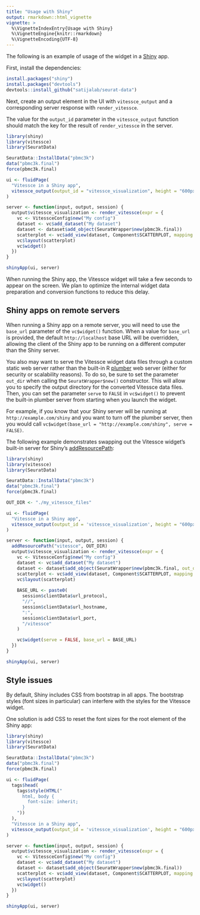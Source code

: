 ```yaml
---
title: "Usage with Shiny"
output: rmarkdown::html_vignette
vignette: >
  %\VignetteIndexEntry{Usage with Shiny}
  %\VignetteEngine{knitr::rmarkdown}
  %\VignetteEncoding{UTF-8}
---
```


The following is an example of usage of the widget in a [Shiny](https://shiny.rstudio.com/) app.

First, install the dependencies:
```r
install.packages("shiny")
install.packages("devtools")
devtools::install_github("satijalab/seurat-data")
```

Next, create an output element in the UI with `vitessce_output` and a corresponding server response with `render_vitessce`.

The value for the `output_id` parameter in the `vitessce_output` function should match the key for the result of `render_vitessce` in the server.

```r
library(shiny)
library(vitessce)
library(SeuratData)

SeuratData::InstallData("pbmc3k")
data("pbmc3k.final")
force(pbmc3k.final)

ui <- fluidPage(
  "Vitessce in a Shiny app",
  vitessce_output(output_id = "vitessce_visualization", height = "600px"),
)

server <- function(input, output, session) {
  output$vitessce_visualization <- render_vitessce(expr = {
    vc <- VitessceConfig$new("My config")
    dataset <- vc$add_dataset("My dataset")
    dataset <- dataset$add_object(SeuratWrapper$new(pbmc3k.final))
    scatterplot <- vc$add_view(dataset, Component$SCATTERPLOT, mapping = "pca")
    vc$layout(scatterplot)
    vc$widget()
  })
}

shinyApp(ui, server)
```

When running the Shiny app, the Vitessce widget will take a few seconds to appear on the screen.
We plan to optimize the internal widget data preparation and conversion functions to reduce this delay.

## Shiny apps on remote servers

When running a Shiny app on a remote server, you will need to use the `base_url` parameter of the `vc$widget()` function.
When a value for `base_url` is provided, the default `http://localhost` base URL will be overridden, allowing the client of the Shiny app to be running on a different computer than the Shiny server.

You also may want to serve the Vitessce widget data files through a custom static web server rather than the built-in R [plumber](https://www.rplumber.io/) web server (either for security or scalability reasons).
To do so, be sure to set the parameter `out_dir` when calling the `SeuratWrapper$new()` constructor. This will allow you to specify the output directory for the converted Vitessce data files.
Then, you can set the parameter `serve` to `FALSE` in `vc$widget()` to prevent the built-in plumber server from starting when you launch the widget.

For example, if you know that your Shiny server will be running at `http://example.com/shiny` and you want to turn off the plumber server, then you would call `vc$widget(base_url = "http://example.com/shiny", serve = FALSE)`.

The following example demonstrates swapping out the Vitessce widget's built-in server for Shiny's [addResourcePath](https://shiny.rstudio.com/reference/shiny/1.0.2/addResourcePath.html):

```r
library(shiny)
library(vitessce)
library(SeuratData)

SeuratData::InstallData("pbmc3k")
data("pbmc3k.final")
force(pbmc3k.final)

OUT_DIR <- "./my_vitessce_files"

ui <- fluidPage(
  "Vitessce in a Shiny app",
  vitessce_output(output_id = 'vitessce_visualization', height = "600px"),
)

server <- function(input, output, session) {
  addResourcePath("vitessce", OUT_DIR)
  output$vitessce_visualization <- render_vitessce(expr = {
    vc <- VitessceConfig$new("My config")
    dataset <- vc$add_dataset("My dataset")
    dataset <- dataset$add_object(SeuratWrapper$new(pbmc3k.final, out_dir = OUT_DIR))
    scatterplot <- vc$add_view(dataset, Component$SCATTERPLOT, mapping = "pca")
    vc$layout(scatterplot)
    
    BASE_URL <- paste0(
      session$clientData$url_protocol,
      "//",
      session$clientData$url_hostname,
      ":",
      session$clientData$url_port,
      "/vitessce"
    )

    vc$widget(serve = FALSE, base_url = BASE_URL)
  })
}

shinyApp(ui, server)
```

## Style issues

By default, Shiny includes CSS from bootstrap in all apps.
The bootstrap styles (font sizes in particular) can interfere with the styles for the Vitessce widget.

One solution is add CSS to reset the font sizes for the root element of the Shiny app:

```r
library(shiny)
library(vitessce)
library(SeuratData)

SeuratData::InstallData("pbmc3k")
data("pbmc3k.final")
force(pbmc3k.final)

ui <- fluidPage(
  tags$head(
    tags$style(HTML("
      html, body {
        font-size: inherit;
      }
    "))
  ),
  "Vitessce in a Shiny app",
  vitessce_output(output_id = 'vitessce_visualization', height = "600px"),
)

server <- function(input, output, session) {
  output$vitessce_visualization <- render_vitessce(expr = {
    vc <- VitessceConfig$new("My config")
    dataset <- vc$add_dataset("My dataset")
    dataset <- dataset$add_object(SeuratWrapper$new(pbmc3k.final))
    scatterplot <- vc$add_view(dataset, Component$SCATTERPLOT, mapping = "pca")
    vc$layout(scatterplot)
    vc$widget()
  })
}

shinyApp(ui, server)
```


